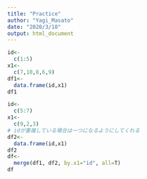 ---
title: "Practice"
author: "Yagi_Masato"
date: "2020/3/10"
output: html_document
---

```{r 複数のデータを結合する方法}
id<-
  c(1:5)
x1<-
  c(7,10,8,6,9)
df1<-
  data.frame(id,x1)
df1

id<-
  c(5:7)
x1<-
  c(9,2,3)
# idが重複している場合は一つになるようにしてくれる
df2<-
  data.frame(id,x1)
df2
df<-
  merge(df1, df2, by.x1="id", all=T)
df
```
